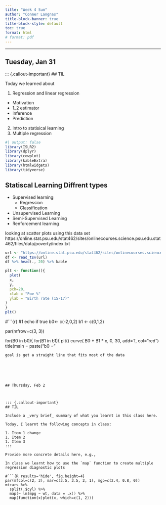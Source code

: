 ```yaml
---
title: "Week 4 Sum"
author: "Conner Langnas"
title-block-banner: true
title-block-style: default
toc: true
format: html
# format: pdf
---
```


---

## Tuesday, Jan 31

::: {.callout-important}
## TIL

Today we learned about 

1. Regression and linear regression
  * Motivation
  * 1_2 estimator
  * Inference
  * Prediction
2. Intro to statisical learning 
3. Multiple regression


```R
#| output: false
library(ISLR2)
library(dplyr)
library(cowplot)
library(kableExtra)
library(htmlwidgets)
library(tidyverse)
```


## Statiscal Learning Diffrent types

* Supervised learning
  * Regression
  * Classification
* Unsupervised Learning
* Semi-Supervised Learning
* Renforcement learning











looking at scatter plots
using this data set 
https://online.stat.psu.edu/stat462/sites/onlinecourses.science.psu.edu.stat462/files/data/poverty/index.txt

```r
url <- "https://online.stat.psu.edu/stat462/sites/onlinecourses.science.psu.edu.stat462/files/data/poverty/index.txt"
df <- read_tsv(url)
df %>% head(., 20) %>% kable
```



```r
plt <- function(){
  plot(
  x,
  y,
  pch=20,
  xlab = "Pov %"
  ylab = "Birth rate (15-17)"
)
}
plt()


```
#```{r}
#1 echo if true
b0<- c(-2,0,2)
b1 <- c(0,1,2)


par(mfrow=c(3, 3))

for(B0 in b0){
  for(B1 in b1){
    plt()
    curve( B0 + B1 * x, 0, 30, add=T, col="red")
    title(main = paste("b0 = "
```
goal is get a straight line that fits most of the data






## Thursday, Feb 2



::: {.callout-important}
## TIL

Include a _very brief_ summary of what you learnt in this class here. 

Today, I learnt the following concepts in class:

1. Item 1 change
1. Item 2
1. Item 3
:::

Provide more concrete details here, e.g., 

In class we learnt how to use the `map` function to create multiple regression diagnostic plots

#```{R results='hide', fig.height=4}
par(mfcol=c(2, 3), mar=c(3.5, 3.5, 2, 1), mgp=c(2.4, 0.8, 0))
mtcars %>%
  split(.$cyl) %>%
  map(~ lm(mpg ~ wt, data = .x)) %>%
  map(function(x)plot(x, which=c(1, 2)))
```


[^footnote]: You can include some footnotes here